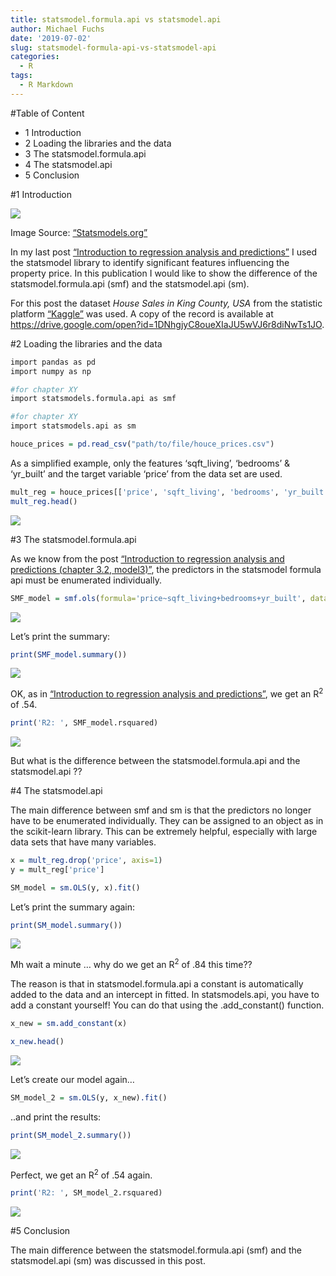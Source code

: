 ```yaml
---
title: statsmodel.formula.api vs statsmodel.api
author: Michael Fuchs
date: '2019-07-02'
slug: statsmodel-formula-api-vs-statsmodel-api
categories:
  - R
tags:
  - R Markdown
---
```


#Table of Content

+ 1 Introduction
+ 2 Loading the libraries and the data
+ 3 The statsmodel.formula.api
+ 4 The statsmodel.api
+ 5 Conclusion



#1 Introduction

![](/post/2019-07-02-statsmodel-formula-api-vs-statsmodel-api_files/p28s1.png)

Image Source: ["Statsmodels.org"](https://www.statsmodels.org/stable/index.html) 



In my last post ["Introduction to regression analysis and predictions"](https://michael-fuchs-python.netlify.com/2019/06/28/introduction-to-regression-analysis-and-predictions/) I used the statsmodel library to identify significant features influencing the property price. In this publication I would like to show the difference of the statsmodel.formula.api (smf) and the statsmodel.api (sm).


For this post the dataset *House Sales in King County, USA* from the statistic platform ["Kaggle"](https://www.kaggle.com) was used. A copy of the record is available at <https://drive.google.com/open?id=1DNhgjyC8oueXIaJU5wVJ6r8diNwTs1JO>.



#2 Loading the libraries and the data


```r
import pandas as pd
import numpy as np

#for chapter XY
import statsmodels.formula.api as smf

#for chapter XY
import statsmodels.api as sm
```


```r
houce_prices = pd.read_csv("path/to/file/houce_prices.csv")
```


As a simplified example, only the features 'sqft_living', 'bedrooms' & 'yr_built' and the target variable 'price' from the data set are used.

```r
mult_reg = houce_prices[['price', 'sqft_living', 'bedrooms', 'yr_built']]
mult_reg.head()
```

![](/post/2019-07-02-statsmodel-formula-api-vs-statsmodel-api_files/p28p1.png)



#3 The statsmodel.formula.api


As we know from the post ["Introduction to regression analysis and predictions (chapter 3.2, model3)"](https://michael-fuchs-python.netlify.com/2019/06/28/introduction-to-regression-analysis-and-predictions/), the predictors in the statsmodel formula api must be enumerated individually.


```r
SMF_model = smf.ols(formula='price~sqft_living+bedrooms+yr_built', data=mult_reg).fit()
```

![](/post/2019-07-02-statsmodel-formula-api-vs-statsmodel-api_files/p28p2.png)

Let's print the summary:

```r
print(SMF_model.summary())
```

![](/post/2019-07-02-statsmodel-formula-api-vs-statsmodel-api_files/p28p3.png)


OK, as in ["Introduction to regression analysis and predictions"](https://michael-fuchs-python.netlify.com/2019/06/28/introduction-to-regression-analysis-and-predictions/), we get an R^2^ of .54.

```r
print('R2: ', SMF_model.rsquared)
```

![](/post/2019-07-02-statsmodel-formula-api-vs-statsmodel-api_files/p28p4.png)


But what is the difference between the statsmodel.formula.api and the statsmodel.api ??


#4 The statsmodel.api


The main difference between smf and sm is that the predictors no longer have to be enumerated individually. They can be assigned to an object as in the scikit-learn library. This can be extremely helpful, especially with large data sets that have many variables.


```r
x = mult_reg.drop('price', axis=1)
y = mult_reg['price']

SM_model = sm.OLS(y, x).fit()
```


Let's print the summary again:


```r
print(SM_model.summary())
```

![](/post/2019-07-02-statsmodel-formula-api-vs-statsmodel-api_files/p28p5.png)

Mh wait a minute ... why do we get an R^2^ of .84 this time??


The reason is that in statsmodel.formula.api a constant is automatically added to the data and an intercept in fitted. In statsmodels.api, you have to add a constant yourself! You can do that using the .add_constant() function.


```r
x_new = sm.add_constant(x)

x_new.head()
```

![](/post/2019-07-02-statsmodel-formula-api-vs-statsmodel-api_files/p28p6.png)

Let's create our model again...

```r
SM_model_2 = sm.OLS(y, x_new).fit()
```

..and print the results:

```r
print(SM_model_2.summary())
```

![](/post/2019-07-02-statsmodel-formula-api-vs-statsmodel-api_files/p28p7.png)


Perfect, we get an R^2^ of .54 again.


```r
print('R2: ', SM_model_2.rsquared)
```

![](/post/2019-07-02-statsmodel-formula-api-vs-statsmodel-api_files/p28p8.png)


#5 Conclusion


The main difference between the statsmodel.formula.api (smf) and the statsmodel.api (sm) was discussed in this post.










